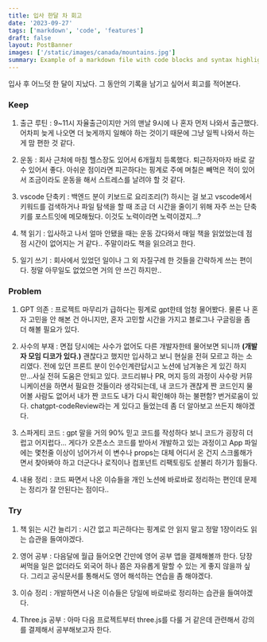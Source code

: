 ```yaml
---
title: 입사 한달 차 회고
date: '2023-09-27'
tags: ['markdown', 'code', 'features']
draft: false
layout: PostBanner
images: ['/static/images/canada/mountains.jpg']
summary: Example of a markdown file with code blocks and syntax highlighting
---
```


입사 후 어느덧 한 달이 지났다. 그 동안의 기록을 남기고 싶어서 회고를 적어본다.

### Keep

1. 출근 루틴 : 9~11시 자율출근이지만 거의 맨날 9시에 나 혼자 먼저 나와서 출근했다. 어차피 늦게 나오면 더 늦게까지 일해야 하는 것이기 때문에 그냥 일찍 나와서 하는 게 맘 편한 것 같다.

2. 운동 : 회사 근처에 마침 헬스장도 있어서 6개월치 등록했다. 퇴근하자마자 바로 갈 수 있어서 좋다.
   아쉬운 점이라면 피곤하다는 핑계로 주에 며칠은 빼먹은 적이 있어서 조금이라도 운동을 해서 스트레스를 날려야 할 것 같다.

3. vscode 단축키 : 백엔드 분이 키보드로 요리조리(?) 하시는 걸 보고 vscode에서 키워드를 검색하거나 파일 탐색을 할 때 조금 더 시간을 줄이기 위해 자주 쓰는 단축키를 포스트잇에 메모해뒀다. 이것도 노력이라면 노력이겠지...?

4. 책 읽기 : 입사하고 나서 얼마 안됐을 때는 운동 갔다와서 매일 책을 읽었었는데 점점 시간이 없어지는 거 같다.. 주말이라도 책을 읽으려고 한다.

5. 일기 쓰기 : 회사에서 있었던 일이나 그 외 자질구레 한 것들을 간략하게 쓰는 편이다. 정말 아무일도 없었으면 거의 안 쓰긴 하지만..

### Problem

1. GPT 의존 : 프로젝트 마무리가 급하다는 핑계로 gpt한테 엄청 물어봤다. 물론 나 혼자 고민을 안 해본 건 아니지만, 혼자 고민할 시간을 가지고 블로그나 구글링을 좀 더 해볼 필요가 있다.

2. 사수의 부재 : 면접 당시에는 사수가 없어도 다른 개발자한테 물어보면 되니까 **(개발자 모임 디코가 있다.)** 괜찮다고 했지만 입사하고 보니 현실을 전혀 모르고 하는 소리였다. 전에 있던 프론트 분이 인수인계란답시고 노션에 남겨놓은 게 있긴 하지만...사실 전혀 도움은 안되고 있다.
   코드리뷰나 PR, 머지 등의 과정이 사수랑 커뮤니케이션을 하면서 필요한 것들이라 생각되는데, 내 코드가 괜찮게 짠 코드인지 물어볼 사람도 없어서 내가 짠 코드도 내가 다시 확인해야 하는 불편함? 번거로움이 있다. chatgpt-codeReview라는 게 있다고 들었는데 좀 더 알아보고 쓰든지 해야겠다.

3. 스파게티 코드 : gpt 말을 거의 90% 믿고 코드를 작성하다 보니 코드가 굉장히 더럽고 어지럽다... 게다가 오픈소스 코드를 받아서 개발하고 있는 과정이고 App 파일에는 몇천줄 이상이 넘어가서 이 변수나 props는 대체 어디서 온 건지 스크롤해가면서 찾아봐야 하고 더군다나 로직이나 컴포넌트 리팩토링도 섣불리 하기가 힘들다.

4. 내용 정리 : 코드 짜면서 나온 이슈들을 개인 노션에 바로바로 정리하는 편인데 문제는 정리가 잘 안된다는 점이다..

### Try

1. 책 읽는 시간 늘리기 : 시간 없고 피곤하다는 핑계로 안 읽지 말고 정말 1장이라도 읽는 습관을 들여야겠다.

2. 영어 공부 : 다음달에 월급 들어오면 간만에 영어 공부 앱을 결제해볼까 한다. 당장 써먹을 일은 없더라도 외국어 하나 쯤은 자유롭게 말할 수 있는 게 좋지 않을까 싶다. 그리고 공식문서를 통해서도 영어 해석하는 연습을 좀 해야겠다.

3. 이슈 정리 : 개발하면서 나온 이슈들은 당일에 바로바로 정리하는 습관을 들여야겠다.

4. Three.js 공부 : 아마 다음 프로젝트부터 three.js를 다룰 거 같은데 관련해서 강의를 결제해서 공부해보고자 한다.
